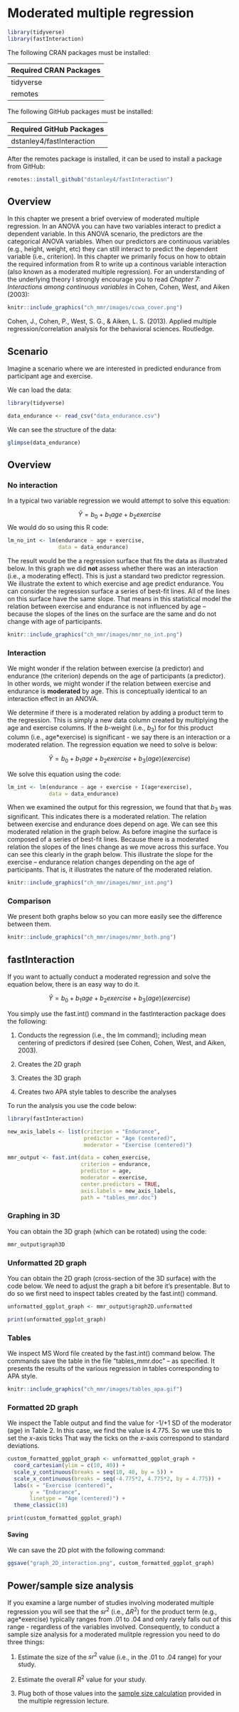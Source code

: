 # Moderated multiple regression

```r
library(tidyverse)
library(fastInteraction)
```
The following CRAN packages must be installed:

| Required CRAN Packages |
|-------------------|
|tidyverse          |
|remotes            |

The following GitHub packages must be installed:

| Required GitHub Packages |
|--------------------------|
|dstanley4/fastInteraction |


After the remotes package is installed, it can be used to install a package from GitHub:

```r
remotes::install_github("dstanley4/fastInteraction")
```

## Overview

In this chapter we present a brief overview of moderated multiple regression. In an ANOVA you can have two variables interact to predict a dependent variable. In this ANOVA scenario, the predictors are the categorical ANOVA variables. When our predictors are continuous variables (e.g., height, weight, etc) they can still interact to predict the dependent variable (i.e., criterion). In this chapter we primarily focus on how to obtain the required information from R to write up a continous variable interaction (also known as a moderated multiple regression). For an understanding of the underlying theory I strongly encourage you to read *Chapter 7: Interactions among continuous variables* in Cohen, Cohen, West, and Aiken (2003):


```r
knitr::include_graphics("ch_mmr/images/ccwa_cover.png")
```

Cohen, J., Cohen, P., West, S. G., & Aiken, L. S. (2013). Applied multiple regression/correlation analysis for the behavioral sciences. Routledge.

## Scenario

Imagine a scenario where we are interested in predicted endurance from participant age and exercise.

We can load the data:

```r
library(tidyverse)

data_endurance <- read_csv("data_endurance.csv")
```

We can see the structure of the data:

```r
glimpse(data_endurance)
```

## Overview

### No interaction

In a typical two variable regression we would attempt to solve this equation:


$$ \hat{Y} = b_0 + b_1age + b_2exercise $$
We would do so using this R code:


```r
lm_no_int <- lm(endurance ~ age + exercise,
                data = data_endurance)
```

The result would be the a regression surface that fits the data as illustrated below. In this graph we did **not** assess whether there was an interaction (i.e., a moderating effect). This is just a standard two predictor regression. We illustrate the extent to which exercise and age predict endurance. You can consider the regression surface a series of best-fit lines. All of the lines on this surface have the same slope. That means in this statistical model the relation between exercise and endurance is not influenced by age -- because the slopes of the lines on the surface are the same and do not change with age of participants.


```r
knitr::include_graphics("ch_mmr/images/mmr_no_int.png")
```



### Interaction

We might wonder if the relation between exercise (a predictor) and endurance (the criterion) depends on the age of participants (a predictor). In other words, we might wonder if the relation between exercise and endurance is **moderated** by age. This is conceptually identical to an interaction effect in an ANOVA. 

We determine if there is a moderated relation by adding a product term to the regression. This is simply a new data column created by multiplying the age and exercise columns. If the *b*-weight (i.e., $b_3$) for for this product column (i.e., age*exercise) is significant  - we say there is an interaction or a moderated relation. The regression equation we need to solve is below:

$$ \hat{Y} = b_0 + b_1age + b_2exercise + b_3(age)(exercise)$$

We solve this equation using the code:


```r
lm_int <- lm(endurance ~ age + exercise + I(age*exercise),
             data = data_endurance)
```

When we examined the output for this regression, we found that that $b_3$ was significant. This indicates there is a moderated relation. The relation between exercise and endurance does depend on age. We can see this moderated relation in the graph below. As before imagine the surface is composed of a series of best-fit lines. Because there is a moderated relation the slopes of the lines change as we move across this surface.  You can see this clearly in the graph below. This illustrate the slope for the exercise -- endurance relation changes depending on the age of participants. That is, it illustrates the nature of the moderated relation.


```r
knitr::include_graphics("ch_mmr/images/mmr_int.png")
```


### Comparison

We present both graphs below so you can more easily see the difference between them.

```r
knitr::include_graphics("ch_mmr/images/mmr_both.png")
```


## fastInteraction

If you want to actually conduct a moderated regression and solve the equation below, there is an easy way to do it.


$$ \hat{Y} = b_0 + b_1age + b_2exercise + b_3(age)(exercise)$$

You simply use the fast.int() command in the fastInteraction package does the following:

1. Conducts the regression (i.e., the lm command); including mean centering of predictors if desired (see Cohen, Cohen, West, and Aiken, 2003).

2. Creates the 2D graph

3. Creates the 3D graph

4. Creates two APA style tables to describe the analyses


To run the analysis you use the code below:


```r
library(fastInteraction)

new_axis_labels <- list(criterion = "Endurance",
                        predictor = "Age (centered)",
                        moderator = "Exercise (centered)")

mmr_output <- fast.int(data = cohen_exercise,
                       criterion = endurance,
                       predictor = age,
                       moderator = exercise,
                       center.predictors = TRUE,
                       axis.labels = new_axis_labels,
                       path = "tables_mmr.doc")
```

### Graphing in 3D

You can obtain the 3D graph (which can be rotated) using the code:


```r
mmr_output$graph3D
```

### Unformatted 2D graph


You can obtain the 2D graph (cross-section of the 3D surface) with the code below. We need to adjust the graph a bit before it's presentable. But to do so we first need to inspect tables created by the fast.int() command.

```r
unformatted_ggplot_graph <- mmr_output$graph2D.unformatted

print(unformatted_ggplot_graph)
```



### Tables

We inspect MS Word file created by the fast.int() command below. The commands save the table in the file "tables_mmr.doc" -- as specified. It presents the results of the various regression in tables corresponding to APA style.

```r
knitr::include_graphics("ch_mmr/images/tables_apa.gif")
```

### Formatted 2D graph

We inspect the Table output and find the value for -1/+1 SD of the moderator (age) in Table 2. In this case, we find the value is 4.775. So we use this to set the *x*-axis ticks That way the ticks on the *x*-axis correspond to standard deviations.

```r

custom_formatted_ggplot_graph <- unformatted_ggplot_graph +
  coord_cartesian(ylim = c(10, 40)) +
  scale_y_continuous(breaks = seq(10, 40, by = 5)) +
  scale_x_continuous(breaks = seq(-4.775*2, 4.775*2, by = 4.775)) +
  labs(x = "Exercise (centered)",
       y = "Endurance",
       linetype = "Age (centered)") +
  theme_classic(18)

print(custom_formatted_ggplot_graph)
```

#### Saving

We can save the 2D plot with the following command:

```r
ggsave("graph_2D_interaction.png", custom_formatted_ggplot_graph)
```


## Power/sample size analysis

If you examine a large number of studies involving moderated multiple regression you will see that the $sr^2$ (i.e., $\Delta R^2$) for the product term (e.g., age*exercise) typically ranges from .01 to .04 and only rarely falls out of this range - regardless of the variables involved. Consequently, to conduct a sample size analysis for a moderated mulitple regression you need to do three things:

1. Estimate the size of the $sr^2$ value (i.e., in the .01 to .04 range) for your study.

2. Estimate the overall $R^2$ value for your study.

3. Plug both of those values into the [sample size calculation](https://dstanley4.github.io/psyc6060bookdown/sample-size-for-multiple-regression.html#sample-size-using-sr2) provided in the multiple regression lecture.



